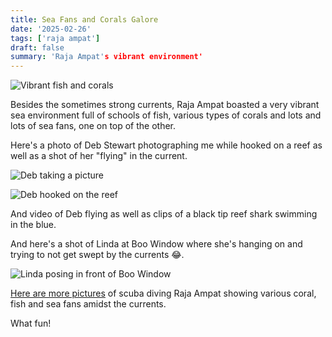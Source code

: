 ```yaml
---
title: Sea Fans and Corals Galore
date: '2025-02-26'
tags: ['raja ampat']
draft: false
summary: 'Raja Ampat's vibrant environment'
---
```


<Image
  src="/static/images/raja-sea-fans/raja-fish-corals.jpg"
  width={800}
  height={840}
  alt="Vibrant fish and corals"
/>

Besides the sometimes strong currents, Raja Ampat boasted a very vibrant sea environment full of schools of fish, various types of corals and lots and lots of sea fans, one on top of the other.

Here's a photo of Deb Stewart photographing me while hooked on a reef as well as a shot of her "flying" in the current.

<Image
  src="/static/images/raja-currents/deb1.jpg"
  width={800}
  height={840}
  alt="Deb taking a picture"
/>

<Image
  src="/static/images/raja-currents/deb-flying.jpg"
  width={800}
  height={840}
  alt="Deb hooked on the reef"
/>

And video of Deb flying as well as clips of a black tip reef shark swimming in the blue.

<YouTube embedId="bHuH4lC_v_Q?si=LZvkLvRvISadJFOC" />

And here's a shot of Linda at Boo Window where she's hanging on and trying to not get swept by the currents 😂.

<Image
  src="/static/images/raja-currents/Linda-BooWindow.jpg"
  width={800}
  height={840}
  alt="Linda posing in front of Boo Window"
/>

[Here are more pictures](https://generosalitton.smugmug.com/Raja-Currents/n-3QCcjR) of scuba diving Raja Ampat showing various coral, fish and sea fans amidst the currents.

What fun!

